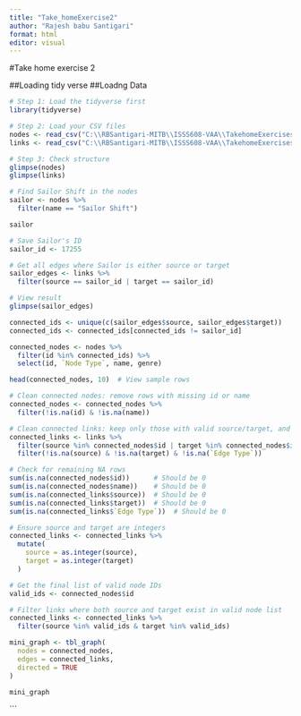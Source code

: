 ```yaml
---
title: "Take_homeExercise2"
author: "Rajesh babu Santigari"
format: html
editor: visual
---
```


#Take home exercise 2

##Loading tidy verse
##Loadng Data

```r
# Step 1: Load the tidyverse first
library(tidyverse)

# Step 2: Load your CSV files
nodes <- read_csv("C:\\RBSantigari-MITB\\ISSS608-VAA\\TakehomeExercises\\Take_homeExercise2\\data\\Nodes_Table.csv")
links <- read_csv("C:\\RBSantigari-MITB\\ISSS608-VAA\\TakehomeExercises\\Take_homeExercise2\\data\\Links_Table.csv")

# Step 3: Check structure
glimpse(nodes)
glimpse(links)
```

```r
# Find Sailor Shift in the nodes
sailor <- nodes %>%
  filter(name == "Sailor Shift")

sailor
```

```r
# Save Sailor's ID
sailor_id <- 17255

# Get all edges where Sailor is either source or target
sailor_edges <- links %>%
  filter(source == sailor_id | target == sailor_id)

# View result
glimpse(sailor_edges)
```

```r
connected_ids <- unique(c(sailor_edges$source, sailor_edges$target))
connected_ids <- connected_ids[connected_ids != sailor_id]
```

```r
connected_nodes <- nodes %>%
  filter(id %in% connected_ids) %>%
  select(id, `Node Type`, name, genre)

head(connected_nodes, 10)  # View sample rows
```

```r
# Clean connected nodes: remove rows with missing id or name
connected_nodes <- connected_nodes %>%
  filter(!is.na(id) & !is.na(name))

# Clean connected links: keep only those with valid source/target, and valid Edge Type
connected_links <- links %>%
  filter(source %in% connected_nodes$id | target %in% connected_nodes$id) %>%
  filter(!is.na(source) & !is.na(target) & !is.na(`Edge Type`))
```

```r
# Check for remaining NA rows
sum(is.na(connected_nodes$id))      # Should be 0
sum(is.na(connected_nodes$name))    # Should be 0
sum(is.na(connected_links$source))  # Should be 0
sum(is.na(connected_links$target))  # Should be 0
sum(is.na(connected_links$`Edge Type`))  # Should be 0
```

```r
# Ensure source and target are integers
connected_links <- connected_links %>%
  mutate(
    source = as.integer(source),
    target = as.integer(target)
  )

```

```r
# Get the final list of valid node IDs
valid_ids <- connected_nodes$id

# Filter links where both source and target exist in valid node list
connected_links <- connected_links %>%
  filter(source %in% valid_ids & target %in% valid_ids)
```

```r
mini_graph <- tbl_graph(
  nodes = connected_nodes,
  edges = connected_links,
  directed = TRUE
)

mini_graph
```

```
